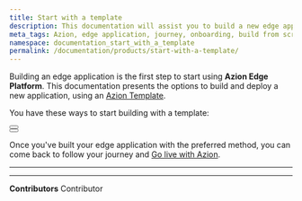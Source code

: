 ```yaml
---
title: Start with a template
description: This documentation will assist you to build a new edge application on Azion using templates.
meta_tags: Azion, edge application, journey, onboarding, build from scratch, domain, traffic
namespace: documentation_start_with_a_template
permalink: /documentation/products/start-with-a-template/
---
```



Building an edge application is the first step to start using **Azion Edge Platform**. This documentation presents the options to build and deploy a new application, using an [Azion Template](/en/documentation/products/marketplace/templates/).

You have these ways to start building with a template:

<Button href="/en/documentation/products/use-a-template-via-rtm/" text="Via Real-Time Manager" variant="secondary"> 

</Button>

<br />

<Button href="/en/documentation/products/azion-cli/create-application/" text="Via Azion CLI" variant="secondary"> 

</Button>

Once you've built your edge application with the preferred method, you can come back to follow your journey and [Go live with Azion](/en/documentation/products/go-live-with-azion/).

---



---


**Contributors** <ContributorList>Contributor</ContributorList>
